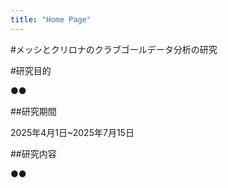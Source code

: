```yaml
---
title: "Home Page"
---
```


#メッシとクリロナのクラブゴールデータ分析の研究

#研究目的

●●

##研究期間

2025年4月1日~2025年7月15日

##研究内容

●●

##